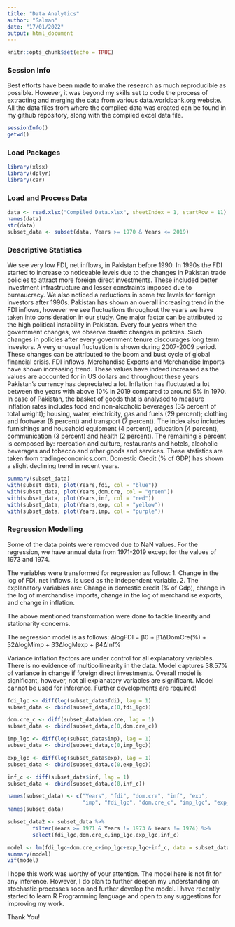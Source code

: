 ```yaml
---
title: "Data Analytics"
author: "Salman"
date: "17/01/2022"
output: html_document
---
```


```r
knitr::opts_chunk$set(echo = TRUE)
```

### Session Info

Best efforts have been made to make the research as much reproducible as possible. However, it was beyond my skills set to code the process of extracting and merging the data from various data.worldbank.org website. All the data files from where the compiled data was created can be found in my github repository, along with the compiled excel data file. 

```r
sessionInfo()
getwd()
```

### Load Packages

```r
library(xlsx)
library(dplyr)
library(car)
```

### Load and Process Data

```r
data <- read.xlsx("Compiled Data.xlsx", sheetIndex = 1, startRow = 11)
names(data)
str(data)
subset_data <- subset(data, Years >= 1970 & Years <= 2019)
```

### Descriptive Statistics

We see very low FDI, net inflows, in Pakistan before 1990. In 1990s the FDI started to increase to noticeable levels due to the changes in Pakistan trade policies to attract more foreign direct investments. These included better investment infrastructure and lesser constraints imposed due to bureaucracy.  We also noticed a reductions in some tax levels for foreign investors after  1990s. Pakistan has shown an overall increasing trend in the FDI inflows, however we see fluctuations throughout the years we have taken into consideration in our study. One major factor can be attributed to the high political instability in Pakistan. Every four years when the government changes, we observe drastic changes in policies. Such changes in policies after every government tenure discourages long term investors. A very unusual fluctuation is shown during 2007-2009 period. These changes can be attributed to the boom and bust cycle of global financial crisis. FDI inflows, Merchandise Exports and Merchandise Imports have shown increasing trend. These values have indeed increased as the values are accounted for in US dollars and throughout these years Pakistan’s currency has depreciated a lot. Inflation has fluctuated a lot between the years with above 10% in 2019 compared to around 5% in 1970. In case of Pakistan, the basket of goods that is analysed to measure inflation rates includes food and non-alcoholic beverages (35 percent of total weight); housing, water, electricity, gas and fuels (29 percent); clothing and footwear (8 percent) and transport (7 percent). The index also includes furnishings and household equipment (4 percent), education (4 percent), communication (3 percent) and health (2 percent). The remaining 8 percent is composed by: recreation and culture, restaurants and hotels, alcoholic beverages and tobacco and other goods and services. These statistics are taken from tradingeconomics.com. Domestic Credit (% of GDP) has shown a slight declining trend in recent years.


```r
summary(subset_data)
with(subset_data, plot(Years,fdi, col = "blue"))
with(subset_data, plot(Years,dom.cre, col = "green"))
with(subset_data, plot(Years,inf, col = "red"))
with(subset_data, plot(Years,exp, col = "yellow"))
with(subset_data, plot(Years,imp, col = "purple"))
```

### Regression Modelling

Some of the data points were removed due to NaN values. For the regression, we have annual data from 1971-2019 except for the values of 1973 and 1974. 

The variables were transformed for regression as follow:
1. Change in the log of FDI, net inflows, is used as the independent variable.
2. The explanatory variables are: Change in domestic credit (% of Gdp), change in the log of merchandise imports, change in the log of merchandise exports, and change in inflation.

The above mentioned transformation were done to tackle linearity and stationarity concerns. 

The regression model is as follows:
∆logFDI = β0 + β1∆DomCre(%) + β2∆logMimp + β3∆logMexp + β4∆Inf% 

Variance inflation factors are under control for all explanatory variables. There is no evidence of multicollinearity in the data. Model captures 38.57% of variance in change if foreign direct investments. Overall model is significant, however, not all explanatory variables are significant. Model cannot be used for inference. Further developments are required!

```r
fdi_lgc <- diff(log(subset_data$fdi), lag = 1)
subset_data <- cbind(subset_data,c(0,fdi_lgc))

dom.cre_c <- diff(subset_data$dom.cre, lag = 1)
subset_data <- cbind(subset_data,c(0,dom.cre_c))

imp_lgc <- diff(log(subset_data$imp), lag = 1)
subset_data <- cbind(subset_data,c(0,imp_lgc))

exp_lgc <- diff(log(subset_data$exp), lag = 1)
subset_data <- cbind(subset_data,c(0,exp_lgc))

inf_c <- diff(subset_data$inf, lag = 1)
subset_data <- cbind(subset_data,c(0,inf_c))

names(subset_data) <- c("Years", "fdi", "dom.cre", "inf", "exp",
                        "imp", "fdi_lgc", "dom.cre_c", "imp_lgc", "exp_lgc", "inf_c")
names(subset_data)

subset_data2 <- subset_data %>%
        filter(Years >= 1971 & Years != 1973 & Years != 1974) %>%
        select(fdi_lgc,dom.cre_c,imp_lgc,exp_lgc,inf_c)

model <- lm(fdi_lgc~dom.cre_c+imp_lgc+exp_lgc+inf_c, data = subset_data2)
summary(model)
vif(model)
```


I hope this work was worthy of your attention. The model here is not fit for any inference. However, I do plan to further deepen my understanding on stochastic processes soon and further develop the model. I have recently started to learn R Programming language and open to any suggestions for improving my work. 

Thank You!